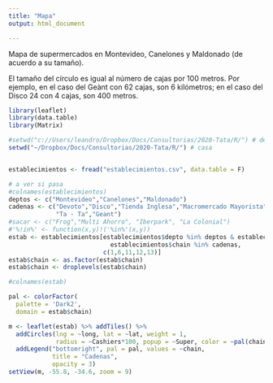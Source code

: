```yaml
---
title: "Mapa"
output: html_document

---
```



Mapa de supermercados en Montevideo, Canelones y Maldonado (de acuerdo a su tamaño).\

El tamaño del círculo es igual al número de cajas por 100 metros. Por ejemplo, en el caso del Geànt con 62 cajas, son 6 kilómetros; en el caso del Disco 24 con 4 cajas, son 400 metros.\


```r
library(leaflet)
library(data.table)
library(Matrix)

#setwd("c://Users/leandro/Dropbox/Docs/Consultorias/2020-Tata/R/") # decon
setwd("~/Dropbox/Docs/Consultorias/2020-Tata/R/") # casa


establecimientos <- fread("establecimientos.csv", data.table = F)

# a ver si pasa
#colnames(establecimientos)
deptos <- c("Montevideo","Canelones","Maldonado")
cadenas <- c("Devoto","Disco","Tienda Inglesa","Macromercado Mayorista",
             "Ta - Ta","Geant")
#sacar <- c("Frog","Multi Ahorro", "Iberpark", "La Colonial")
#'%!in%' <- function(x,y)!('%in%'(x,y))
estab <- establecimientos[establecimientos$depto %in% deptos & establecimientos$farmacia ==0 &
                            establecimientos$chain %in% cadenas,
                          c(1,6,11,12,13)]
estab$chain <- as.factor(estab$chain)
estab$chain <- droplevels(estab$chain)

#colnames(estab)

pal <- colorFactor(
  palette = 'Dark2',
  domain = estab$chain)

m <- leaflet(estab) %>% addTiles() %>% 
  addCircles(lng = ~long, lat = ~lat, weight = 1,
             radius = ~Cashiers*100, popup = ~Super, color = ~pal(chain)) %>% 
  addLegend("bottomright", pal = pal, values = ~chain,
            title = "Cadenas",
            opacity = 3)
setView(m, -55.8, -34.6, zoom = 9)

```

